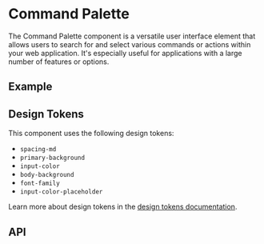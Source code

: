 
<Meta title="Docs/Components/Elements/Command Palette" />

# Command Palette
The Command Palette component is a versatile user interface element that allows users to search for and select various commands or actions within your web application.
It's especially useful for applications with a large number of features or options.

## Example
<Canvas of={Stories.Simple}/>

## Design Tokens
This component uses the following design tokens:

- `spacing-md`
- `primary-background`
- `input-color`
- `body-background`
- `font-family`
- `input-color-placeholder`

Learn more about design tokens in the [design tokens documentation](?path=/story/docs-design-tokens-getting-started--page).

## API
<ArgTypes of={CommandPalette} />
